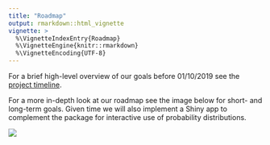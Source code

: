 ```yaml
---
title: "Roadmap"
output: rmarkdown::html_vignette
vignette: >
  %\VignetteIndexEntry{Roadmap}
  %\VignetteEngine{knitr::rmarkdown}
  %\VignetteEncoding{UTF-8}
---
```


For a brief high-level overview of our goals before 01/10/2019 see the [project timeline](https://github.com/RaphaelS1/distr6/wiki/Timeline).

For a more in-depth look at our roadmap see the image below for short- and long-term goals. Given time we will also implement a Shiny app to complement the package for interactive use of probability distributions.

![](roadmap.png)
